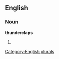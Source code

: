 
==English==

===Noun===
'''thunderclaps'''

# {{plural of|[[thunderclap]]}}

[[Category:English plurals]]